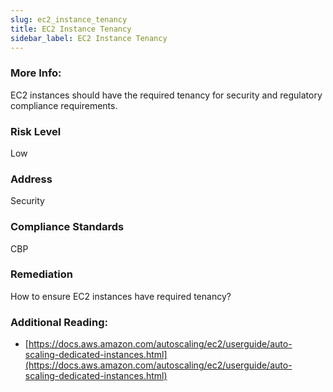```yaml
---
slug: ec2_instance_tenancy
title: EC2 Instance Tenancy
sidebar_label: EC2 Instance Tenancy
---
```


### More Info:

EC2 instances should have the required tenancy for security and regulatory compliance requirements.

### Risk Level

Low

### Address

Security

### Compliance Standards

CBP

### Remediation

How to ensure EC2 instances have required tenancy?

### Additional Reading:

- [https://docs.aws.amazon.com/autoscaling/ec2/userguide/auto-scaling-dedicated-instances.html](https://docs.aws.amazon.com/autoscaling/ec2/userguide/auto-scaling-dedicated-instances.html) 

